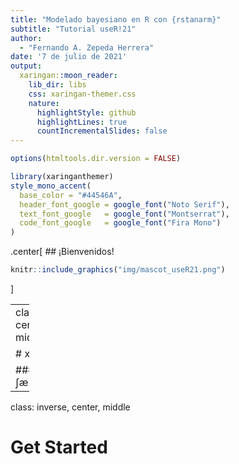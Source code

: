 ```yaml
---
title: "Modelado bayesiano en R con {rstanarm}"
subtitle: "Tutorial useR!21"  
author: 
  - "Fernando A. Zepeda Herrera"
date: '7 de julio de 2021'
output:
  xaringan::moon_reader:
    lib_dir: libs
    css: xaringan-themer.css
    nature:
      highlightStyle: github
      highlightLines: true
      countIncrementalSlides: false
---
```


```r
options(htmltools.dir.version = FALSE)
```

```r
library(xaringanthemer)
style_mono_accent(
  base_color = "#44546A",
  header_font_google = google_font("Noto Serif"),
  text_font_google   = google_font("Montserrat"),
  code_font_google   = google_font("Fira Mono")
)
```

.center[
## ¡Bienvenidos!
```r
knitr::include_graphics("img/mascot_useR21.png")
```
]

---
class: center, middle

# xaringan

### /ʃæ.'riŋ.ɡæn/

---
class: inverse, center, middle

# Get Started

